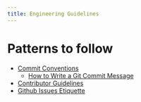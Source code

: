 ```yaml
---
title: Engineering Guidelines
---
```


# Patterns to follow

- [Commit Conventions](https://www.conventionalcommits.org/en/v1.0.0/)
  - [How to Write a Git Commit Message](https://cbea.ms/git-commit/)
- [Contributor Guidelines](https://nethermindeth.github.io/warp/docs/contribution_guidelines/contribution-guide)
- [Github Issues Etiquette](https://www.defmacro.org/2013/04/03/issue-etiquette.html)
